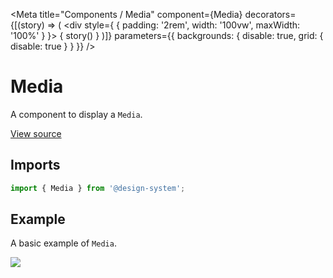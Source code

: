 
<Meta
  title="Components / Media"
  component={Media}
  decorators={[(story) => (
    <div style={ { padding: '2rem', width: '100vw', maxWidth: '100%' } }>
      { story() }
    </div>
  )]}
  parameters={{ backgrounds: { disable: true, grid: { disable: true } } }}
/>

# Media

A component to display a `Media`.

[View source](https://github.com/actarian/design-system/tree/main/src/@components/media)

## Imports

```js
import { Media } from '@design-system';
```

<!--
## Props

<ArgsTable of={MediaProps} />
-->

## Example

A basic example of `Media`.

<Canvas>
  <Story name="Media">
    <Media width="320px">
      <img src={'https://picsum.photos/640/480'} />
    </Media>
  </Story>
</Canvas>
